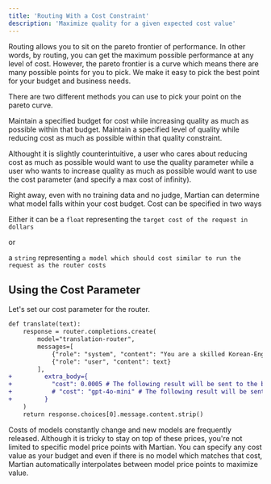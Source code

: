 ```yaml
---
title: 'Routing With a Cost Constraint'
description: 'Maximize quality for a given expected cost value'
---
```


Routing allows you to sit on the pareto frontier of performance. In other words, by routing, you can get the maximum possible performance at any level of cost. However, the pareto frontier is a curve which means there are many possible points for you to pick. We make it easy to pick the best point for your budget and business needs.

There are two different methods you can use to pick your point on the pareto curve.

<CardGroup cols={2}>
  <Card title="Cost" icon="money-bill">
    Maintain a specified budget for cost while increasing quality as much as possible within that budget.
  </Card>
  <Card title="Quality" icon="star">
    Maintain a specified level of quality while reducing cost as much as possible within that quality constraint.
  </Card>
</CardGroup>

Althought it is slightly counterintuitive, a user who cares about reducing cost as much as possible would want to use the quality parameter while a user who wants to increase quality as much as possible would want to use the cost parameter (and specify a max cost of infinity).

Right away, even with no training data and no judge, Martian can determine what model falls within your cost budget. Cost can be specified in two ways

Either it can be a 
`float` representing the `target cost of the request in dollars` 

or 

a `string` representing `a model which should cost similar to run the request as the router costs`

## Using the Cost Parameter
Let's set our cost parameter for the router.

```diff app.py
def translate(text):    
    response = router.completions.create(
        model="translation-router",
        messages=[
            {"role": "system", "content": "You are a skilled Korean-English translator."},
            {"role": "user", "content": text}
        ],
+         extra_body={
+           "cost": 0.0005 # The following result will be sent to the best performing model with an expected cost equal or below .005 cents or less
+           # "cost": "gpt-4o-mini" # The following result will be sent to the best performing model with an expected cost equal or below gpt-4o-mini price
+         }
    )
    return response.choices[0].message.content.strip()
```

<Note>
  Costs of models constantly change and new models are frequently released. Although it is tricky to stay on top of these prices, you're not limited to specific model price points with Martian. You can specify any cost value as your budget and even if there is no model which matches that cost, Martian automatically interpolates between model price points to maximize value.
</Note>